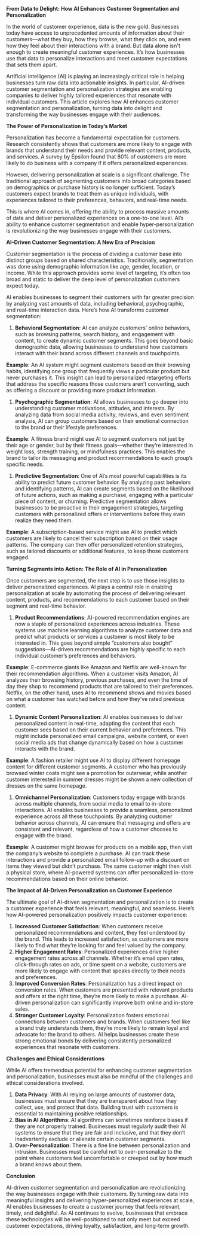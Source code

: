 **From Data to Delight: How AI Enhances Customer Segmentation and Personalization**

In the world of customer experience, data is the new gold. Businesses today have access to unprecedented amounts of information about their customers—what they buy, how they browse, what they click on, and even how they feel about their interactions with a brand. But data alone isn't enough to create meaningful customer experiences. It’s how businesses use that data to personalize interactions and meet customer expectations that sets them apart.

Artificial intelligence (AI) is playing an increasingly critical role in helping businesses turn raw data into actionable insights. In particular, AI-driven customer segmentation and personalization strategies are enabling companies to deliver highly tailored experiences that resonate with individual customers. This article explores how AI enhances customer segmentation and personalization, turning data into delight and transforming the way businesses engage with their audiences.

**The Power of Personalization in Today’s Market**

Personalization has become a fundamental expectation for customers. Research consistently shows that customers are more likely to engage with brands that understand their needs and provide relevant content, products, and services. A survey by Epsilon found that 80% of customers are more likely to do business with a company if it offers personalized experiences.

However, delivering personalization at scale is a significant challenge. The traditional approach of segmenting customers into broad categories based on demographics or purchase history is no longer sufficient. Today’s customers expect brands to treat them as unique individuals, with experiences tailored to their preferences, behaviors, and real-time needs.

This is where AI comes in, offering the ability to process massive amounts of data and deliver personalized experiences on a one-to-one level. AI’s ability to enhance customer segmentation and enable hyper-personalization is revolutionizing the way businesses engage with their customers.

**AI-Driven Customer Segmentation: A New Era of Precision**

Customer segmentation is the process of dividing a customer base into distinct groups based on shared characteristics. Traditionally, segmentation was done using demographic information like age, gender, location, or income. While this approach provides some level of targeting, it’s often too broad and static to deliver the deep level of personalization customers expect today.

AI enables businesses to segment their customers with far greater precision by analyzing vast amounts of data, including behavioral, psychographic, and real-time interaction data. Here’s how AI transforms customer segmentation:

1. **Behavioral Segmentation**: AI can analyze customers’ online behaviors, such as browsing patterns, search history, and engagement with content, to create dynamic customer segments. This goes beyond basic demographic data, allowing businesses to understand how customers interact with their brand across different channels and touchpoints.

**Example**: An AI system might segment customers based on their browsing habits, identifying one group that frequently views a particular product but never purchases it. This insight can lead to personalized retargeting efforts that address the specific reasons those customers aren’t converting, such as offering a discount or providing more product information.

1. **Psychographic Segmentation**: AI allows businesses to go deeper into understanding customer motivations, attitudes, and interests. By analyzing data from social media activity, reviews, and even sentiment analysis, AI can group customers based on their emotional connection to the brand or their lifestyle preferences.

**Example**: A fitness brand might use AI to segment customers not just by their age or gender, but by their fitness goals—whether they’re interested in weight loss, strength training, or mindfulness practices. This enables the brand to tailor its messaging and product recommendations to each group’s specific needs.

1. **Predictive Segmentation**: One of AI’s most powerful capabilities is its ability to predict future customer behavior. By analyzing past behaviors and identifying patterns, AI can create segments based on the likelihood of future actions, such as making a purchase, engaging with a particular piece of content, or churning. Predictive segmentation allows businesses to be proactive in their engagement strategies, targeting customers with personalized offers or interventions before they even realize they need them.

**Example**: A subscription-based service might use AI to predict which customers are likely to cancel their subscription based on their usage patterns. The company can then offer personalized retention strategies, such as tailored discounts or additional features, to keep those customers engaged.

**Turning Segments into Action: The Role of AI in Personalization**

Once customers are segmented, the next step is to use those insights to deliver personalized experiences. AI plays a central role in enabling personalization at scale by automating the process of delivering relevant content, products, and recommendations to each customer based on their segment and real-time behavior.

1. **Product Recommendations**: AI-powered recommendation engines are now a staple of personalized experiences across industries. These systems use machine learning algorithms to analyze customer data and predict what products or services a customer is most likely to be interested in. This goes beyond simple “customers also bought” suggestions—AI-driven recommendations are highly specific to each individual customer’s preferences and behaviors.

**Example**: E-commerce giants like Amazon and Netflix are well-known for their recommendation algorithms. When a customer visits Amazon, AI analyzes their browsing history, previous purchases, and even the time of day they shop to recommend products that are tailored to their preferences. Netflix, on the other hand, uses AI to recommend shows and movies based on what a customer has watched before and how they’ve rated previous content.

1. **Dynamic Content Personalization**: AI enables businesses to deliver personalized content in real-time, adapting the content that each customer sees based on their current behavior and preferences. This might include personalized email campaigns, website content, or even social media ads that change dynamically based on how a customer interacts with the brand.

**Example**: A fashion retailer might use AI to display different homepage content for different customer segments. A customer who has previously browsed winter coats might see a promotion for outerwear, while another customer interested in summer dresses might be shown a new collection of dresses on the same homepage.

1. **Omnichannel Personalization**: Customers today engage with brands across multiple channels, from social media to email to in-store interactions. AI enables businesses to provide a seamless, personalized experience across all these touchpoints. By analyzing customer behavior across channels, AI can ensure that messaging and offers are consistent and relevant, regardless of how a customer chooses to engage with the brand.

**Example**: A customer might browse for products on a mobile app, then visit the company’s website to complete a purchase. AI can track these interactions and provide a personalized email follow-up with a discount on items they viewed but didn’t purchase. The same customer might then visit a physical store, where AI-powered systems can offer personalized in-store recommendations based on their online behavior.

**The Impact of AI-Driven Personalization on Customer Experience**

The ultimate goal of AI-driven segmentation and personalization is to create a customer experience that feels relevant, meaningful, and seamless. Here’s how AI-powered personalization positively impacts customer experience:

1. **Increased Customer Satisfaction**: When customers receive personalized recommendations and content, they feel understood by the brand. This leads to increased satisfaction, as customers are more likely to find what they’re looking for and feel valued by the company.
2. **Higher Engagement Rates**: Personalized experiences drive higher engagement rates across all channels. Whether it’s email open rates, click-through rates on ads, or time spent on a website, customers are more likely to engage with content that speaks directly to their needs and preferences.
3. **Improved Conversion Rates**: Personalization has a direct impact on conversion rates. When customers are presented with relevant products and offers at the right time, they’re more likely to make a purchase. AI-driven personalization can significantly improve both online and in-store sales.
4. **Stronger Customer Loyalty**: Personalization fosters emotional connections between customers and brands. When customers feel like a brand truly understands them, they’re more likely to remain loyal and advocate for the brand to others. AI helps businesses create these strong emotional bonds by delivering consistently personalized experiences that resonate with customers.

**Challenges and Ethical Considerations**

While AI offers tremendous potential for enhancing customer segmentation and personalization, businesses must also be mindful of the challenges and ethical considerations involved.

1. **Data Privacy**: With AI relying on large amounts of customer data, businesses must ensure that they are transparent about how they collect, use, and protect that data. Building trust with customers is essential to maintaining positive relationships.
2. **Bias in AI Algorithms**: AI algorithms can sometimes reinforce biases if they are not properly trained. Businesses must regularly audit their AI systems to ensure that they are fair and inclusive, and that they don’t inadvertently exclude or alienate certain customer segments.
3. **Over-Personalization**: There is a fine line between personalization and intrusion. Businesses must be careful not to over-personalize to the point where customers feel uncomfortable or creeped out by how much a brand knows about them.

**Conclusion**

AI-driven customer segmentation and personalization are revolutionizing the way businesses engage with their customers. By turning raw data into meaningful insights and delivering hyper-personalized experiences at scale, AI enables businesses to create a customer journey that feels relevant, timely, and delightful. As AI continues to evolve, businesses that embrace these technologies will be well-positioned to not only meet but exceed customer expectations, driving loyalty, satisfaction, and long-term growth.